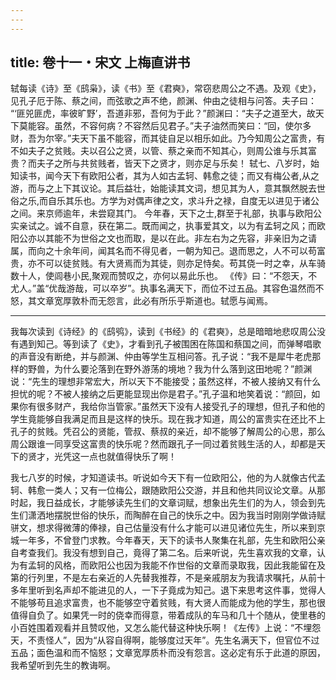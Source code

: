 ```yaml
---
---
---
```

title: 卷十一・宋文 上梅直讲书
---

轼每读《诗》至《鸱枭》，读《书》至《君奭》，常窃悲周公之不遇。及观《史》，见孔子厄于陈、蔡之间，而弦歌之声不绝，颜渊、仲由之徒相与问答。夫子曰： “‘匪兕匪虎，率彼旷野’，吾道非邪，吾何为于此？”颜渊曰：“夫子之道至大，故天下莫能容。虽然，不容何病？不容然后见君子。”夫子油然而笑曰：“回，使尔多财，吾为尔宰。”夫天下虽不能容，而其徒自足以相乐如此。乃今知周公之富贵，有不如夫子之贫贱。夫以召公之贤，以管、蔡之亲而不知其心，则周公谁与乐其富贵？而夫子之所与共贫贱者，皆天下之贤才，则亦足与乐矣！ 轼七、八岁时，始知读书，闻今天下有欧阳公者，其为人如古孟轲、韩愈之徒；而又有梅公者,从之游，而与之上下其议论。其后益壮，始能读其文词，想见其为人，意其飘然脱去世俗之乐,而自乐其乐也。方学为对偶声律之文，求斗升之禄，自度无以进见于诸公之间。来京师逾年，未尝窥其门。 今年春，天下之士,群至于礼部，执事与欧阳公实亲试之。诚不自意，获在第二。既而闻之，执事爱其文，以为有孟轲之风；而欧阳公亦以其能不为世俗之文也而取，是以在此。非左右为之先容，非亲旧为之请属，而向之十余年间，闻其名而不得见者，一朝为知己。退而思之，人不可以苟富贵，亦不可以徒贫贱。有大贤焉而为其徒，则亦足恃矣。苟其侥一时之幸，从车骑数十人，使闾巷小民,聚观而赞叹之，亦何以易此乐也。 《传》曰：“不怨天，不尤人。”盖“优哉游哉，可以卒岁”。执事名满天下，而位不过五品。其容色温然而不怒，其文章宽厚敦朴而无怨言，此必有所乐乎斯道也。轼愿与闻焉。

----------------

我每次读到《诗经》的《鸱鸮》，读到《书经》的《君奭》，总是暗暗地悲叹周公没有遇到知己。等到读了《史》，才看到孔子被围困在陈国和蔡国之间，而弹琴唱歌的声音没有断绝，并与颜渊、仲由等学生互相问答。孔子说：“我不是犀牛老虎那样的野兽，为什么要沦落到在野外游荡的境地？我为什么落到这田地呢？”颜渊说：“先生的理想非常宏大，所以天下不能接受；虽然这样，不被人接纳又有什么担忧的呢？不被人接纳之后更能显现出你是君子。”孔子温和地笑着说：“颜回，如果你有很多财产，我给你当管家。”虽然天下没有人接受孔子的理想，但孔子和他的学生竟能够自我满足而且是这样的快乐。现在我才知道，周公的富贵实在还比不上孔子的贫贱。凭召公的贤能，管叔、蔡叔的亲近，却不能够了解周公的心思，那么周公跟谁一同享受这富贵的快乐呢？然而跟孔子一同过着贫贱生活的人，却都是天下的贤才，光凭这一点也就值得快乐了啊！

我七八岁的时候，才知道读书。听说如今天下有一位欧阳公，他的为人就像古代孟轲、韩愈一类人；又有一位梅公，跟随欧阳公交游，并且和他共同议论文章。从那时起，我日益成长，才能够读先生们的文章词赋，想象出先生们的为人，领会到先生们潇洒地摆脱世俗的快乐，而陶醉在自己的快乐之中。因为我当时刚刚学做诗赋骈文，想求得微薄的俸禄，自己估量没有什么才能可以进见诸位先生，所以来到京城一年多，不曾登门求教。今年春天，天下的读书人聚集在礼部，先生和欧阳公亲自考查我们。我没有想到自己，竟得了第二名。后来听说，先生喜欢我的文章，认为有孟轲的风格，而欧阳公也因为我能不作世俗的文章而录取我，因此我能留在及第的行列里，不是左右亲近的人先替我推荐，不是亲戚朋友为我请求嘱托，从前十多年里听到名声却不能进见的人，一下子竟成为知己。退下来思考这件事，觉得人不能够苟且追求富贵，也不能够空守着贫贱，有大贤人而能成为他的学生，那也很值得自负了。如果凭一时的侥幸而得意，带着成队的车马和几十个随从，使里巷的小百姓围着观看并且赞叹他，又怎么能代替这种快乐啊！《左传》上说：“不埋怨天，不责怪人”，因为“从容自得啊，能够度过天年”。先生名满天下，但官位不过五品；面色温和而不恼怒；文章宽厚质朴而没有怨言。这必定有乐于此道的原因，我希望听到先生的教诲啊。

